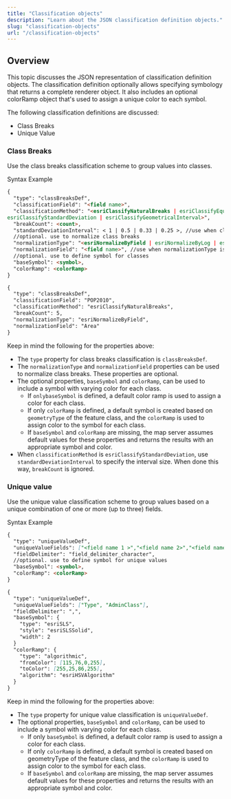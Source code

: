 ```yaml
---
title: "Classification objects"
description: "Learn about the JSON classification definition objects."
slug: "classification-objects"
url: "/classification-objects"
---
```


## Overview

This topic discusses the JSON representation of classification definition objects. The classification definition optionally allows specifying symbology that returns a complete renderer object. It also includes an optional colorRamp object that's used to assign a unique color to each symbol.

The following classification definitions are discussed:

* Class Breaks
* Unique Value

### Class Breaks

Use the class breaks classification scheme to group values into classes.

<Tabs>

<TabNav>
  <TabTitle>Syntax</TabTitle>
  <TabTitle>Example</TabTitle>
</TabNav>

<Tab>

  ```markdown
  {
    "type": "classBreaksDef",
    "classificationField": "<field name>",
    "classificationMethod": "<esriClassifyNaturalBreaks | esriClassifyEqualInterval | esriClassifyQuantile | 
esriClassifyStandardDeviation | esriClassifyGeometricalInterval>",
    "breakCount": <count>,
    "standardDeviationInterval": < 1 | 0.5 | 0.33 | 0.25 >, //use when classificationMethod is esriClassifyStandardDeviation
    //optional. use to normalize class breaks
    "normalizationType": "<esriNormalizeByField | esriNormalizeByLog | esriNormalizeByPercentOfTotal>",
    "normalizationField": "<field name>", //use when normalizationType is esriNormalizeByField
    //optional. use to define symbol for classes
    "baseSymbol": <symbol>,
    "colorRamp": <colorRamp>
  }
  ```
</Tab>

<Tab>

  ```markdown
  {
    "type": "classBreaksDef",
    "classificationField": "POP2010",
    "classificationMethod": "esriClassifyNaturalBreaks",
    "breakCount": 5,
    "normalizationType": "esriNormalizeByField",
    "normalizationField": "Area"
  }
  ```
</Tab>

</Tabs>

Keep in mind the following for the properties above:

* The `type` property for class breaks classification is `classBreaksDef`.
* The `normalizationType` and `normalizationField` properties can be used to normalize class breaks. These properties are optional.
* The optional properties, `baseSymbol` and `colorRamp`, can be used to include a symbol with varying color for each class.
  * If `onlybaseSymbol` is defined, a default color ramp is used to assign a color for each class.
  * If only `colorRamp` is defined, a default symbol is created based on `geometryType` of the feature class, and the `colorRamp` is used to assign color to the symbol for each class.
  * If `baseSymbol` and `colorRamp` are missing, the map server assumes default values for these properties and returns the results with an appropriate symbol and color.
* When `classificationMethod` is `esriClassifyStandardDeviation`, use `standardDeviationInterval` to specify the interval size. When done this way, `breakCount` is ignored.

### Unique value

Use the unique value classification scheme to group values based on a unique combination of one or more (up to three) fields.

<Tabs>

<TabNav>
  <TabTitle>Syntax</TabTitle>
  <TabTitle>Example</TabTitle>
</TabNav>

<Tab>

  ```markdown
  {
    "type": "uniqueValueDef",
    "uniqueValueFields": ["<field name 1 >","<field name 2>","<field name 3>"],
    "fieldDelimiter": "field_delimiter_character",
    //optional. use to define symbol for unique values
    "baseSymbol": <symbol>,
    "colorRamp": <colorRamp>
  }
  ```
</Tab>

<Tab>

  ```markdown
  {
    "type": "uniqueValueDef",
    "uniqueValueFields": ["Type", "AdminClass"],
    "fieldDelimiter": ",",
    "baseSymbol": {
      "type": "esriSLS",
      "style": "esriSLSSolid",
      "width": 2
    }
    "colorRamp": {
      "type": "algorithmic",
      "fromColor": [115,76,0,255],
      "toColor": [255,25,86,255],
      "algorithm": "esriHSVAlgorithm"
    }
  }
  ```
</Tab>

</Tabs>

Keep in mind the following for the properties above:

* The `type` property for unique value classification is `uniqueValueDef`.
* The optional properties, `baseSymbol` and `colorRamp`, can be used to include a symbol with varying color for each class.
  * If only `baseSymbol` is defined, a default color ramp is used to assign a color for each class.
  * If only `colorRamp` is defined, a default symbol is created based on geometryType of the feature class, and the `colorRamp` is used to assign color to the symbol for each class.
  * If `baseSymbol` and `colorRamp` are missing, the map server assumes default values for these properties and returns the results with an appropriate symbol and color.